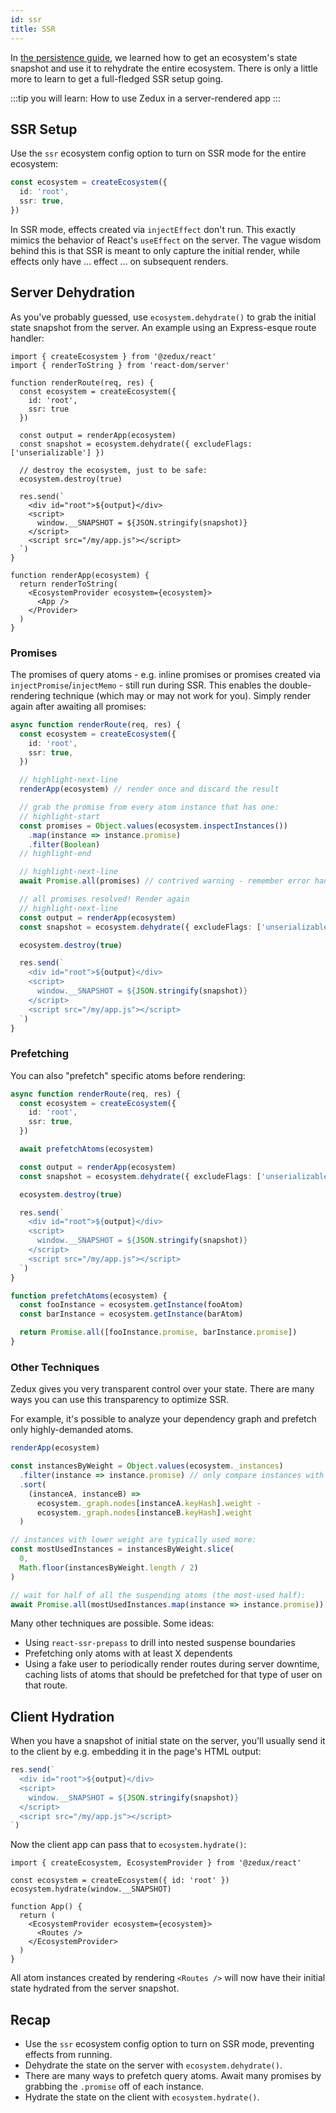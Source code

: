 ```yaml
---
id: ssr
title: SSR
---
```


In [the persistence guide](persistence), we learned how to get an ecosystem's state snapshot and use it to rehydrate the entire ecosystem. There is only a little more to learn to get a full-fledged SSR setup going.

:::tip you will learn:
How to use Zedux in a server-rendered app
:::

## SSR Setup

Use the `ssr` ecosystem config option to turn on SSR mode for the entire ecosystem:

```ts
const ecosystem = createEcosystem({
  id: 'root',
  ssr: true,
})
```

In SSR mode, effects created via `injectEffect` don't run. This exactly mimics the behavior of React's `useEffect` on the server. The vague wisdom behind this is that SSR is meant to only capture the initial render, while effects only have ... effect ... on subsequent renders.

## Server Dehydration

As you've probably guessed, use `ecosystem.dehydrate()` to grab the initial state snapshot from the server. An example using an Express-esque route handler:

```tsx
import { createEcosystem } from '@zedux/react'
import { renderToString } from 'react-dom/server'

function renderRoute(req, res) {
  const ecosystem = createEcosystem({
    id: 'root',
    ssr: true
  })

  const output = renderApp(ecosystem)
  const snapshot = ecosystem.dehydrate({ excludeFlags: ['unserializable'] })

  // destroy the ecosystem, just to be safe:
  ecosystem.destroy(true)

  res.send(`
    <div id="root">${output}</div>
    <script>
      window.__SNAPSHOT = ${JSON.stringify(snapshot)}
    </script>
    <script src="/my/app.js"></script>
  `)
}

function renderApp(ecosystem) {
  return renderToString(
    <EcosystemProvider ecosystem={ecosystem}>
      <App />
    </Provider>
  )
}
```

### Promises

The promises of query atoms - e.g. inline promises or promises created via `injectPromise`/`injectMemo` - still run during SSR. This enables the double-rendering technique (which may or may not work for you). Simply render again after awaiting all promises:

```ts
async function renderRoute(req, res) {
  const ecosystem = createEcosystem({
    id: 'root',
    ssr: true,
  })

  // highlight-next-line
  renderApp(ecosystem) // render once and discard the result

  // grab the promise from every atom instance that has one:
  // highlight-start
  const promises = Object.values(ecosystem.inspectInstances())
    .map(instance => instance.promise)
    .filter(Boolean)
  // highlight-end

  // highlight-next-line
  await Promise.all(promises) // contrived warning - remember error handling

  // all promises resolved! Render again
  // highlight-next-line
  const output = renderApp(ecosystem)
  const snapshot = ecosystem.dehydrate({ excludeFlags: ['unserializable'] })

  ecosystem.destroy(true)

  res.send(`
    <div id="root">${output}</div>
    <script>
      window.__SNAPSHOT = ${JSON.stringify(snapshot)}
    </script>
    <script src="/my/app.js"></script>
  `)
}
```

### Prefetching

You can also "prefetch" specific atoms before rendering:

```ts
async function renderRoute(req, res) {
  const ecosystem = createEcosystem({
    id: 'root',
    ssr: true,
  })

  await prefetchAtoms(ecosystem)

  const output = renderApp(ecosystem)
  const snapshot = ecosystem.dehydrate({ excludeFlags: ['unserializable'] })

  ecosystem.destroy(true)

  res.send(`
    <div id="root">${output}</div>
    <script>
      window.__SNAPSHOT = ${JSON.stringify(snapshot)}
    </script>
    <script src="/my/app.js"></script>
  `)
}

function prefetchAtoms(ecosystem) {
  const fooInstance = ecosystem.getInstance(fooAtom)
  const barInstance = ecosystem.getInstance(barAtom)

  return Promise.all([fooInstance.promise, barInstance.promise])
}
```

### Other Techniques

Zedux gives you very transparent control over your state. There are many ways you can use this transparency to optimize SSR.

For example, it's possible to analyze your dependency graph and prefetch only highly-demanded atoms.

```ts
renderApp(ecosystem)

const instancesByWeight = Object.values(ecosystem._instances)
  .filter(instance => instance.promise) // only compare instances with promises
  .sort(
    (instanceA, instanceB) =>
      ecosystem._graph.nodes[instanceA.keyHash].weight -
      ecosystem._graph.nodes[instanceB.keyHash].weight
  )

// instances with lower weight are typically used more:
const mostUsedInstances = instancesByWeight.slice(
  0,
  Math.floor(instancesByWeight.length / 2)
)

// wait for half of all the suspending atoms (the most-used half):
await Promise.all(mostUsedInstances.map(instance => instance.promise))
```

Many other techniques are possible. Some ideas:

- Using `react-ssr-prepass` to drill into nested suspense boundaries
- Prefetching only atoms with at least X dependents
- Using a fake user to periodically render routes during server downtime, caching lists of atoms that should be prefetched for that type of user on that route.

## Client Hydration

When you have a snapshot of initial state on the server, you'll usually send it to the client by e.g. embedding it in the page's HTML output:

```ts
res.send(`
  <div id="root">${output}</div>
  <script>
    window.__SNAPSHOT = ${JSON.stringify(snapshot)}
  </script>
  <script src="/my/app.js"></script>
`)
```

Now the client app can pass that to `ecosystem.hydrate()`:

```tsx
import { createEcosystem, EcosystemProvider } from '@zedux/react'

const ecosystem = createEcosystem({ id: 'root' })
ecosystem.hydrate(window.__SNAPSHOT)

function App() {
  return (
    <EcosystemProvider ecosystem={ecosystem}>
      <Routes />
    </EcosystemProvider>
  )
}
```

All atom instances created by rendering `<Routes />` will now have their initial state hydrated from the server snapshot.

## Recap

- Use the `ssr` ecosystem config option to turn on SSR mode, preventing effects from running.
- Dehydrate the state on the server with `ecosystem.dehydrate()`.
- There are many ways to prefetch query atoms. Await many promises by grabbing the `.promise` off of each instance.
- Hydrate the state on the client with `ecosystem.hydrate()`.
